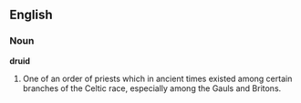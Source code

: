 ==English==

===Noun===

'''druid'''

#One of an order of priests which in ancient times existed among certain branches of the Celtic race, especially among the Gauls and Britons.